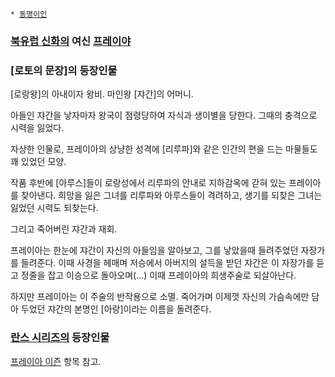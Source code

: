  * [[동명이인]]

=== [[북유럽 신화]]의 여신 [[프레이야]] ===

=== [로토의 문장]의 등장인물 ===
[로랑왕]의 아내이자 왕비. 마인왕 [쟈간]의 어머니.

아들인 쟈간을 낳자마자 왕국이 점령당하여 자식과 생이별을 당한다. 그때의 충격으로 시력을 잃었다.

자상한 인물로, 프레이아의 상냥한 성격에 [리루파]와 같은 인간의 편을 드는 마물들도 꽤 있었던 모양.

작품 후반에 [아루스]들이 로랑성에서 리루파의 안내로 지하감옥에 갇혀 있는 프레이아를 찾아낸다. 희망을 잃은 그녀를 리루파와 아루스들이 격려하고, 생기를 되찾은 그녀는 잃었던 시력도 되찾는다.

그리고 죽어버린 쟈간과 재회.

프레이아는 한눈에 쟈간이 자신의 아들임을 알아보고, 그를 낳았을때 들려주었던 자장가를 들려준다. 이때 사경을 헤매며 저승에서 아버지의 설득을 받던 쟈간은 이 자장가를 듣고 정줄을 잡고 이승으로 돌아오며(…) 이때 프레이아의 희생주술로 되살아난다.

하지만 프레이아는 이 주술의 반작용으로 소멸. 죽어가며 이제껏 자신의 가슴속에만 담아 두었던 쟈간의 본명인 [아랑]이라는 이름을 돌려준다.

=== [[란스 시리즈]]의 등장인물 ===
[[프레이아 이즌]] 항목 참고.
